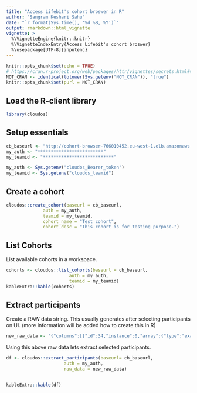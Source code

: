 ```yaml
---
title: "Access Lifebit's cohort broswer in R"
author: "Sangram Keshari Sahu"
date: "`r format(Sys.time(), '%d %B, %Y')`"
output: rmarkdown::html_vignette
vignette: >
  %\VignetteEngine{knitr::knitr}
  %\VignetteIndexEntry{Access Lifebit's cohort broswer}
  %\usepackage[UTF-8]{inputenc}
---
```


```r
knitr::opts_chunk$set(echo = TRUE)
# https://cran.r-project.org/web/packages/httr/vignettes/secrets.html#vignettes
NOT_CRAN <- identical(tolower(Sys.getenv("NOT_CRAN")), "true")
knitr::opts_chunk$set(purl = NOT_CRAN)
```



## Load the R-client library
```r
library(cloudos)
```

## Setup essentials 

```r
cb_baseurl <- "http://cohort-browser-766010452.eu-west-1.elb.amazonaws.com"
my_auth <- "*************************"
my_teamid <- "***************************"
```

```r
my_auth <- Sys.getenv("cloudos_Bearer_token")
my_teamid <- Sys.getenv("cloudos_teamid")
```

## Create a cohort

```r
cloudos::create_cohort(baseurl = cb_baseurl,
              auth = my_auth,
              teamid = my_teamid,
              cohort_name = "Test cohort",
              cohort_desc = "This cohort is for testing purpose.")
```

## List Cohorts

List available cohorts in a workspace.

```r
cohorts <- cloudos::list_cohorts(baseurl = cb_baseurl,
                        auth = my_auth,
                        teamid = my_teamid)
kableExtra::kable(cohorts)
```

## Extract participants

Create a RAW data string. This usually generates after selecting participants on UI. (more information will be added how to create this in R)

```r
new_raw_data <- '{"columns":[{"id":34,"instance":0,"array":{"type":"exact","value":0}},{"id":31,"instance":0,"array":{"type":"exact","value":0}},{"id":52,"instance":0,"array":{"type":"exact","value":0}},{"id":5984,"instance":0,"array":{"type":"avg"}},{"id":5984,"instance":0,"array":{"type":"min"}},{"id":5984,"instance":0,"array":{"type":"max"}},{"id":20001,"instance":0,"array":{"type":"exact","value":0}}],"ids":["5f185b92bf92ed4d3be9637d","5edbdd689d700db709af0c2f","5f185b91bf92ed4d3be9587e","5f185b91bf92ed4d3be95984","5edbdd689d700db709af0c3e","5edbdd689d700db709af0c2b","5edbdd689d700db709af0c2d","5f185b93bf92ed4d3be982e9","5edbdd689d700db709af0c2a","5edbdd689d700db709af0c4d"],"type":"csv","baseURL":"http://cohort-browser-766010452.eu-west-1.elb.amazonaws.com"}'
```

Using this above raw data lets extract selected participants.

```r
df <- cloudos::extract_participants(baseurl= cb_baseurl, 
                      auth = my_auth,
                      raw_data = new_raw_data)


kableExtra::kable(df)
```
